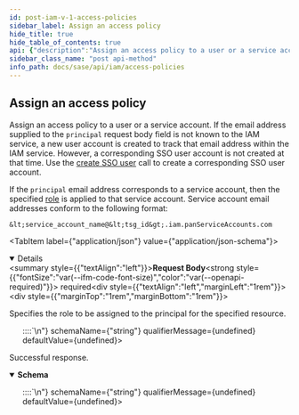 ```yaml
---
id: post-iam-v-1-access-policies
sidebar_label: Assign an access policy
hide_title: true
hide_table_of_contents: true
api: {"description":"Assign an access policy to a user or a service account. If the\nemail address supplied to the `principal` request body field is not\nknown to the IAM service, a new user account is created to track that\nemail address within the IAM service. However, a corresponding\nSSO user account is not created at that time. Use the \n[create SSO user](/sase/api/iam/useraccounts#operation/post-iam-v1-sso_users) \ncall to create a corresponding SSO user account.\n\nIf the `principal` email address corresponds to a service account, \nthen the specified [role](/sase/docs/roles) is applied\nto that service account. Service account email addresses conform \nto the following format:\n\n  `<service_account_name@<tsg_id>.iam.panServiceAccounts.com`\n","operationId":"post-iam-v1-access_policies","parameters":[],"requestBody":{"content":{"application/json":{"schema":{"properties":{"principal":{"description":"The email address for the user or \n[service account](/sase/docs/service-accounts) to which you are assigning\nthis access policy. \n","example":"user@paloaltonetworks.com","type":"string"},"resource":{"description":"The PAN Resource Name that identifies the TSG for which you are assigning\nthis access policy. It follows this format:\n\n  `prn:<TSG_ID>::::`\n","example":"prn:123::::","type":"string"},"role":{"description":"The [role](/sase/docs/all-roles) that you are using for this access policy.\n","example":"superuser","type":"string"}},"required":["role","principal","resource"],"title":"Root Type for access_policy","type":"object"}}},"description":"Specifies the role to be assigned to the principal for the specified\nresource.\n","required":true},"responses":{"201":{"content":{"application/json":{"schema":{"properties":{"id":{"description":"Access policy's unique identifier.\n","example":"9d5104a0-1b0e-4f1d-be40-87f7810327e9","type":"string"},"principal":{"description":"Email address of the user or service account which is receiving this role. \n","example":"user@paloaltonetworks.com","type":"string"},"resource":{"description":"Resource to which the principal is gaining access. This is a string in the format:\n\n  `prn:<TSG_ID>::::`\n","example":"prn:123::::","type":"string"},"role":{"description":"[Role](/sase/docs/all-roles) to assign to the principal.\n","example":"superuser","type":"string"}},"title":"Root Type for access_policy","type":"object"}}},"description":"Successful response."}},"security":[{"Bearer":[]}],"tags":["AccessPolicies"],"method":"post","path":"/iam/v1/access_policies","servers":[{"url":"https://api.sase.paloaltonetworks.com"}],"securitySchemes":{"Bearer":{"scheme":"bearer","type":"http"}},"jsonRequestBodyExample":{"principal":"user@paloaltonetworks.com","resource":"prn:123::::","role":"superuser"},"info":{"contact":{},"description":"Access policies describe what actions a user or service account can take. These are role-based,\nwhere each [role](/sase/api/iam/roles) is defined by a collection of one or more \n[permissions](/sase/api/iam/permissions).\n","title":"Access Policies","version":"1.0"},"postman":{"name":"Assign an access policy","description":{"content":"Assign an access policy to a user or a service account. If the\nemail address supplied to the `principal` request body field is not\nknown to the IAM service, a new user account is created to track that\nemail address within the IAM service. However, a corresponding\nSSO user account is not created at that time. Use the \n[create SSO user](/sase/api/iam/useraccounts#operation/post-iam-v1-sso_users) \ncall to create a corresponding SSO user account.\n\nIf the `principal` email address corresponds to a service account, \nthen the specified [role](/sase/docs/roles) is applied\nto that service account. Service account email addresses conform \nto the following format:\n\n  `<service_account_name@<tsg_id>.iam.panServiceAccounts.com`\n","type":"text/plain"},"url":{"path":["iam","v1","access_policies"],"host":["{{baseUrl}}"],"query":[],"variable":[]},"header":[{"key":"Content-Type","value":"application/json"},{"key":"Accept","value":"application/json"}],"method":"POST","body":{"mode":"raw","raw":"\"\"","options":{"raw":{"language":"json"}}},"auth":{"type":"bearer","bearer":[{"type":"any","value":"<Bearer Token>","key":"token"}]}}}
sidebar_class_name: "post api-method"
info_path: docs/sase/api/iam/access-policies
---
```



## Assign an access policy



Assign an access policy to a user or a service account. If the
email address supplied to the `principal` request body field is not
known to the IAM service, a new user account is created to track that
email address within the IAM service. However, a corresponding
SSO user account is not created at that time. Use the 
[create SSO user](/sase/api/iam/useraccounts#operation/post-iam-v1-sso_users) 
call to create a corresponding SSO user account.

If the `principal` email address corresponds to a service account, 
then the specified [role](/sase/docs/roles) is applied
to that service account. Service account email addresses conform 
to the following format:

  `&lt;service_account_name@&lt;tsg_id&gt;.iam.panServiceAccounts.com`


<MimeTabs><TabItem label={"application/json"} value={"application/json-schema"}><details style={{}} data-collapsed={false} open={true}><summary style={{"textAlign":"left"}}><strong>Request Body</strong><strong style={{"fontSize":"var(--ifm-code-font-size)","color":"var(--openapi-required)"}}> required</strong></summary><div style={{"textAlign":"left","marginLeft":"1rem"}}><div style={{"marginTop":"1rem","marginBottom":"1rem"}}>

Specifies the role to be assigned to the principal for the specified
resource.


</div></div><ul style={{"marginLeft":"1rem"}}><SchemaItem collapsible={false} name={"principal"} required={true} schemaDescription={"The email address for the user or \n[service account](/sase/docs/service-accounts) to which you are assigning\nthis access policy. \n"} schemaName={"string"} qualifierMessage={undefined} defaultValue={undefined}></SchemaItem><SchemaItem collapsible={false} name={"resource"} required={true} schemaDescription={"The PAN Resource Name that identifies the TSG for which you are assigning\nthis access policy. It follows this format:\n\n  `prn:<TSG_ID>::::`\n"} schemaName={"string"} qualifierMessage={undefined} defaultValue={undefined}></SchemaItem><SchemaItem collapsible={false} name={"role"} required={true} schemaDescription={"The [role](/sase/docs/all-roles) that you are using for this access policy.\n"} schemaName={"string"} qualifierMessage={undefined} defaultValue={undefined}></SchemaItem></ul></details></TabItem></MimeTabs><div><ApiTabs><TabItem label={"201"} value={"201"}><div>

Successful response.

</div><div><MimeTabs groupId={"mime-type"}><TabItem label={"application/json"} value={"application/json"}><SchemaTabs groupId={"schema-tabs"}><TabItem label={"Schema"} value={"Schema"}><details style={{}} data-collapsed={false} open={true}><summary style={{"textAlign":"left"}}><strong>Schema</strong></summary><div style={{"textAlign":"left","marginLeft":"1rem"}}></div><ul style={{"marginLeft":"1rem"}}><SchemaItem collapsible={false} name={"id"} required={false} schemaDescription={"Access policy's unique identifier.\n"} schemaName={"string"} qualifierMessage={undefined} defaultValue={undefined}></SchemaItem><SchemaItem collapsible={false} name={"principal"} required={false} schemaDescription={"Email address of the user or service account which is receiving this role. \n"} schemaName={"string"} qualifierMessage={undefined} defaultValue={undefined}></SchemaItem><SchemaItem collapsible={false} name={"resource"} required={false} schemaDescription={"Resource to which the principal is gaining access. This is a string in the format:\n\n  `prn:<TSG_ID>::::`\n"} schemaName={"string"} qualifierMessage={undefined} defaultValue={undefined}></SchemaItem><SchemaItem collapsible={false} name={"role"} required={false} schemaDescription={"[Role](/sase/docs/all-roles) to assign to the principal.\n"} schemaName={"string"} qualifierMessage={undefined} defaultValue={undefined}></SchemaItem></ul></details></TabItem><TabItem label={"Example (from schema)"} value={"Example (from schema)"}><ResponseSamples responseExample={"{\n  \"id\": \"9d5104a0-1b0e-4f1d-be40-87f7810327e9\",\n  \"principal\": \"user@paloaltonetworks.com\",\n  \"resource\": \"prn:123::::\",\n  \"role\": \"superuser\"\n}"} language={"json"}></ResponseSamples></TabItem></SchemaTabs></TabItem></MimeTabs></div></TabItem></ApiTabs></div>
      